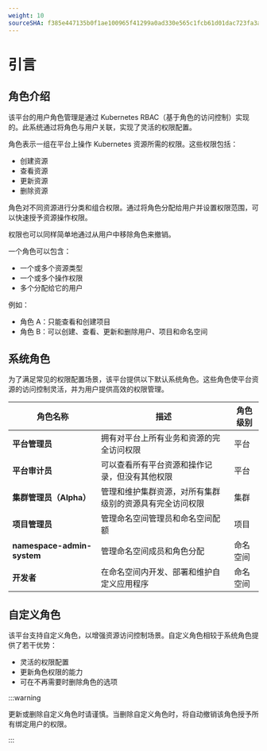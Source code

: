 ```yaml
---
weight: 10
sourceSHA: f385e447135b0f1ae100965f41299a0ad330e565c1fcb61d01dac723fa3aadd6
---
```


# 引言

## 角色介绍

该平台的用户角色管理是通过 Kubernetes RBAC（基于角色的访问控制）实现的。此系统通过将角色与用户关联，实现了灵活的权限配置。

角色表示一组在平台上操作 Kubernetes 资源所需的权限。这些权限包括：

- 创建资源
- 查看资源
- 更新资源
- 删除资源

角色对不同资源进行分类和组合权限。通过将角色分配给用户并设置权限范围，可以快速授予资源操作权限。

权限也可以同样简单地通过从用户中移除角色来撤销。

一个角色可以包含：

- 一个或多个资源类型
- 一个或多个操作权限
- 多个分配给它的用户

例如：

- 角色 A：只能查看和创建项目
- 角色 B：可以创建、查看、更新和删除用户、项目和命名空间

## 系统角色

为了满足常见的权限配置场景，该平台提供以下默认系统角色。这些角色使平台资源的访问控制灵活，并为用户提供高效的权限管理。

| 角色名称                           | 描述                                                                                       | 角色级别   |
| --------------------------------- | ------------------------------------------------------------------------------------------ | ---------- |
| **平台管理员**                   | 拥有对平台上所有业务和资源的完全访问权限                                                   | 平台       |
| **平台审计员**                   | 可以查看所有平台资源和操作记录，但没有其他权限                                             | 平台       |
| **集群管理员（Alpha）**          | 管理和维护集群资源，对所有集群级别的资源具有完全访问权限                                   | 集群       |
| **项目管理员**                   | 管理命名空间管理员和命名空间配额                                                           | 项目       |
| **namespace-admin-system**        | 管理命名空间成员和角色分配                                                                 | 命名空间   |
| **开发者**                       | 在命名空间内开发、部署和维护自定义应用程序                                                 | 命名空间   |

## 自定义角色

该平台支持自定义角色，以增强资源访问控制场景。自定义角色相较于系统角色提供了若干优势：

- 灵活的权限配置
- 更新角色权限的能力
- 可在不再需要时删除角色的选项

:::warning

更新或删除自定义角色时请谨慎。当删除自定义角色时，将自动撤销该角色授予所有绑定用户的权限。

:::
